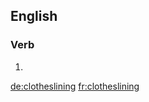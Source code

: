 ==English==

===Verb===
{{head|en|present participle}}

# {{present participle of|clothesline|lang=en|nocat=1}}

[[de:clotheslining]]
[[fr:clotheslining]]